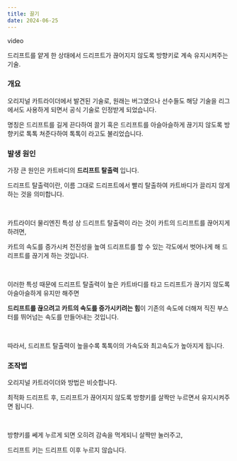 ```yaml
---
title: 끌기
date: 2024-06-25
---
```


<Division className="mdRatio">video</Division>

<Bq>드리프트를 얕게 한 상태에서 드리프트가 끊어지지 않도록 방향키로 계속 유지시켜주는 기술.</Bq>

### 개요

오리지널 카트라이더에서 발견된 기술로, 원래는 버그였으나 선수들도 해당 기술을 리그에서도 사용하게 되면서 공식 기술로 인정받게 되었습니다.

명칭은 드리프트를 길게 끈다하여 끌기 혹은 드리프트를 아슬아슬하게 끊기지 않도록 방향키로 톡톡 쳐준다하여 톡톡이 라고도 불리었습니다.

### 발생 원인

가장 큰 원인은 카트바디의 **드리프트 탈출력** 입니다.

드리프트 탈출력이란, 이름 그대로 드리프트에서 빨리 탈출하여 카트바디가 끌리지 않게 하는 것을 의미합니다.

<br/>

카트라이더 물리엔진 특성 상 드리프트 탈출력이 라는 것이 카트의 드리프트를 끊어지게 하려면, 

카트의 속도를 증가시켜 전진성을 높여 드리프트를 할 수 있는 각도에서 벗어나게 해 드리프트를 끊기게 하는 것입니다. 

<br/>

이러한 특성 때문에 드리프트 탈출력이 높은 카트바디를 타고 드리프트가 끊기지 않도록 아슬아슬하게 유지만 해주면

**드리프트를 끊으려고 카트의 속도를 증가시키려는 힘**이 기존의 속도에 더해져 직진 부스터를 뛰어넘는 속도를 만들어내는 것입니다.

<br/>

따라서, 드리프트 탈출력이 높을수록 톡톡이의 가속도와 최고속도가 높아지게 됩니다.

### 조작법

오리지널 카트라이더와 방법은 비슷합니다.

최적화 드리프트 후, 드리프트가 끊어지지 않도록 방향키를 살짝만 누르면서 유지시켜주면 됩니다.

<br/>

방향키를 쎄게 누르게 되면 오히려 감속을 먹게되니 살짝만 눌러주고,

드리프트 키는 드리프트 이후 누르지 않습니다.